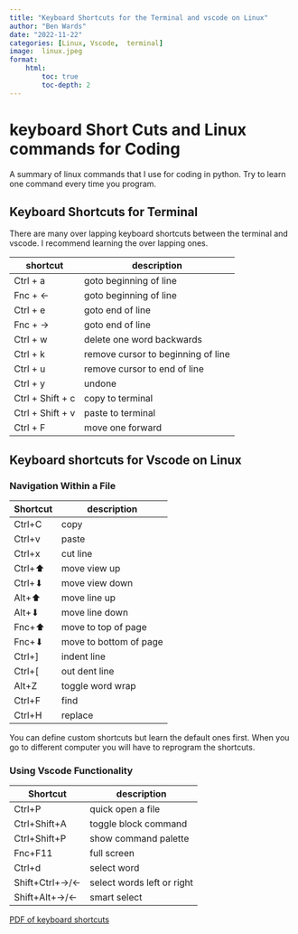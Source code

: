 ```yaml
---
title: "Keyboard Shortcuts for the Terminal and vscode on Linux"
author: "Ben Wards"
date: "2022-11-22"
categories: [Linux, Vscode,  terminal]
image:  linux.jpeg
format: 
    html:
        toc: true
        toc-depth: 2
---
```


# keyboard Short Cuts and Linux commands for Coding

A summary of linux commands that I use for coding in python.  Try to learn one command every time you program. 

## Keyboard Shortcuts for Terminal

There are many over lapping keyboard shortcuts between the terminal and vscode. I recommend learning the over lapping ones.


|  shortcut |description   |
|---|---|
| Ctrl + a  | goto beginning of line  |
| Fnc + ←| goto beginning of line|
| Ctrl + e   | goto end of line  |
| Fnc + →| goto end of line|
| Ctrl + w  |  delete one word backwards |
| Ctrl + k | remove cursor to beginning of line|
| Ctrl + u | remove cursor to end of line|
| Ctrl + y|  undone |
| Ctrl + Shift + c| copy to terminal |
| Ctrl + Shift + v| paste to terminal |
| Ctrl + F| move one forward|

## Keyboard shortcuts for Vscode on Linux

### Navigation Within a File

| Shortcut |description   |
|---    |---      |
|Ctrl+C | copy |
|Ctrl+v | paste |
|Ctrl+x | cut line|
|Ctrl+⬆ | move view up|
|Ctrl+⬇ | move view down|
|Alt+⬆  | move line up|
|Alt+⬇  | move line down|
|Fnc+⬆  | move to top of page|
|Fnc+⬇  | move to bottom of page|
|Ctrl+] | indent line |
|Ctrl+[ | out dent line |
|Alt+Z  | toggle word wrap|
|Ctrl+F | find |
|Ctrl+H | replace |

You can define custom shortcuts but learn the default ones first. When you go to different computer you will have to reprogram the shortcuts.

### Using Vscode Functionality

| Shortcut |description   |
|---    |---      |
|Ctrl+P | quick open  a file |
|Ctrl+Shift+A | toggle block command|
|Ctrl+Shift+P |  show command palette|
|Fnc+F11| full screen |
|Ctrl+d| select word|
|Shift+Ctrl+→/←| select words left or right|
|Shift+Alt+→/←| smart select|




[PDF of keyboard shortcuts](https://code.visualstudio.com/shortcuts/keyboard-shortcuts-linux.pdf)


